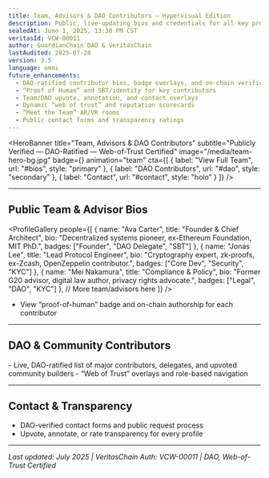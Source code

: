 ```yaml
---
title: Team, Advisors & DAO Contributors — Hypervisual Edition
description: Public, live-updating bios and credentials for all key protocol contributors, with proof-of-authorship and DAO/web-of-trust overlays.
sealedAt: June 1, 2025, 13:30 PM CST
veritasId: VCW-00011
author: GuardianChain DAO & VeritasChain
lastAudited: 2025-07-28
version: 3.5
language: omni
future_enhancements:
  - DAO-ratified contributor bios, badge overlays, and on-chain verification
  - “Proof of Human” and SBT/identity for key contributors
  - Team/DAO upvote, annotation, and contact overlays
  - Dynamic “web of trust” and reputation scorecards
  - “Meet the Team” AR/VR rooms
  - Public contact forms and transparency ratings
---
```


<HeroBanner
  title="Team, Advisors & DAO Contributors"
  subtitle="Publicly Verified — DAO-Ratified — Web-of-Trust Certified"
  image="/media/team-hero-bg.jpg"
  badge={<VeritasBadge id="VCW-00011" />}
  animation="team"
  cta={[
    { label: "View Full Team", url: "#bios", style: "primary" },
    { label: "DAO Contributors", url: "#dao", style: "secondary" },
    { label: "Contact", url: "#contact", style: "holo" }
  ]}
/>

<UtilityBar>
  <SectionTOC sticky scrollSpy animation="fade-in" />
  <QuickActions>
    <CopyButton text="guardian-global.com/whitepaper/team" />
    <ShareMenu platforms={["twitter", "linkedin", "telegram", "farcaster", "email"]} />
    <PDFExport />
    <VoiceToggle />
    <ThemeToggle />
    <TranslateMenu languages={["en", "es", "zh", "de", "fr", "ar", "hi", "jp"]} />
    <TextSizeToggle />
  </QuickActions>
</UtilityBar>

---

## <span id="bios">Public Team & Advisor Bios <ProfileIcon /></span>
<ProfileGallery
  people={[
    { name: "Ava Carter", title: "Founder & Chief Architect", bio: "Decentralized systems pioneer, ex-Ethereum Foundation, MIT PhD.", badges: ["Founder", "DAO Delegate", "SBT"] },
    { name: "Jonas Lee", title: "Lead Protocol Engineer", bio: "Cryptography expert, zk-proofs, ex-Zcash, OpenZeppelin contributor.", badges: ["Core Dev", "Security", "KYC"] },
    { name: "Mei Nakamura", title: "Compliance & Policy", bio: "Former G20 advisor, digital law author, privacy rights advocate.", badges: ["Legal", "DAO", "KYC"] },
    // More team/advisors here
  ]}
/>
- View “proof-of-human” badge and on-chain authorship for each contributor

---

## <span id="dao">DAO & Community Contributors <DAOBadge /></span>
<DAOBios />
- Live, DAO-ratified list of major contributors, delegates, and upvoted community builders
- “Web of Trust” overlays and role-based navigation

---

## <span id="contact">Contact & Transparency <ContactIcon /></span>
- DAO-verified contact forms and public request process
- Upvote, annotate, or rate transparency for every profile

---

_Last updated: July 2025 | VeritasChain Auth: VCW-00011 | DAO, Web-of-Trust Certified_
